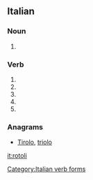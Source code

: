 ==Italian==

===Noun===
{{head|it|plural}} {{g|m}}

# {{plural of|rotolo|lang=it}}

===Verb===
{{head|it|verb form}}

# {{inflection of|rotolare||2|s|pres|indc|lang=it}}
# {{inflection of|rotolare||1|s|pres|subj|lang=it}}
# {{inflection of|rotolare||2|s|pres|subj|lang=it}}
# {{inflection of|rotolare||3|s|pres|subj|lang=it}}
# {{inflection of|rotolare||3|s|impr|lang=it}}

===Anagrams===
* [[Tirolo#Italian|Tirolo]], [[triolo#Italian|triolo]]
[[Category:Italian verb forms]]

[[it:rotoli]]